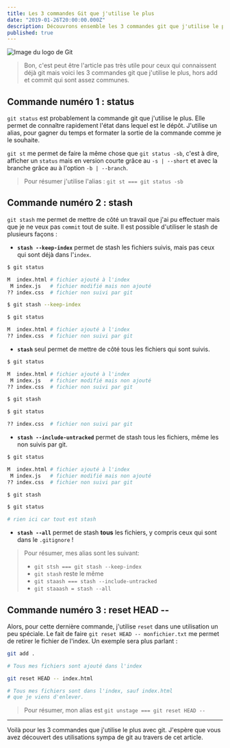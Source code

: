 ```yaml
---
title: Les 3 commandes Git que j'utilise le plus
date: "2019-01-26T20:00:00.000Z"
description: Découvrons ensemble les 3 commandes git que j'utilise le plus !
published: true
---
```


![Image du logo de Git](./git.png)

> Bon, c'est peut être l'article pas très utile pour ceux qui connaissent déjà
> git mais voici les 3 commandes git que j'utilise le plus, hors add et commit
> qui sont assez communes.

## Commande numéro 1 : status

`git status` est probablement la commande git que j'utilise le plus. Elle permet
de connaître rapidement l'état dans lequel est le dépôt. J'utilise un alias,
pour gagner du temps et formater la sortie de la commande comme je le souhaite.

`git st` me permet de faire la même chose que `git status -sb`, c'est à dire,
afficher un `status` mais en version courte grâce au `-s | --short` et avec la
branche grâce au à l'option `-b | --branch`.

> Pour résumer j'utilise l'alias : `git st === git status -sb`

## Commande numéro 2 : stash

`git stash` me permet de mettre de côté un travail que j'ai pu effectuer mais
que je ne veux pas `commit` tout de suite. Il est possible d'utiliser le stash
de plusieurs façons :

- **`stash --keep-index`** permet de stash les fichiers suivis, mais pas ceux
  qui sont déjà dans l'`index`.

```bash {1,7,9}
$ git status

M  index.html # fichier ajouté à l'index
 M index.js   # fichier modifié mais non ajouté
?? index.css  # fichier non suivi par git

$ git stash --keep-index

$ git status

M  index.html # fichier ajouté à l'index
?? index.css  # fichier non suivi par git
```

- **`stash`** seul permet de mettre de côté tous les fichiers qui sont suivis.

```bash {1,7,9}
$ git status

M  index.html # fichier ajouté à l'index
 M index.js   # fichier modifié mais non ajouté
?? index.css  # fichier non suivi par git

$ git stash

$ git status

?? index.css  # fichier non suivi par git
```

- **`stash --include-untracked`** permet de stash tous les fichiers, même les
  non suivis par git.

```bash {1,7,9}
$ git status

M  index.html # fichier ajouté à l'index
 M index.js   # fichier modifié mais non ajouté
?? index.css  # fichier non suivi par git

$ git stash

$ git status

# rien ici car tout est stash
```

- **`stash --all`** permet de stash **tous** les fichiers, y compris ceux qui
  sont dans le `.gitignore` !

> Pour résumer, mes alias sont les suivant:
>
> - `git stsh === git stash --keep-index`
> - `git stash` reste le même
> - `git staash === stash --include-untracked`
> - `git staaash = stash --all`

## Commande numéro 3 : reset HEAD --

Alors, pour cette dernière commande, j'utilise `reset` dans une utilisation un peu
spéciale. Le fait de faire `git reset HEAD -- monfichier.txt` me permet de
retirer le fichier de l'index. Un exemple sera plus parlant :

```bash {1,5}
git add .

# Tous mes fichiers sont ajouté dans l'index

git reset HEAD -- index.html

# Tous mes fichiers sont dans l'index, sauf index.html
# que je viens d'enlever.
```

> Pour résumer, mon alias est `git unstage === git reset HEAD --`

---

Voilà pour les 3 commandes que j'utilise le plus avec git. J'espère que vous avez
découvert des utilisations sympa de git au travers de cet article.
